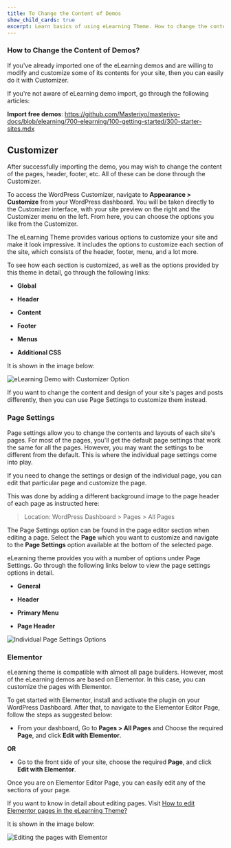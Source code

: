 ---
title: To Change the Content of Demos
show_child_cards: true
excerpt: Learn basics of using eLearning Theme. How to change the content of Demos.
---

### How to Change the Content of Demos? 

If you've already imported one of the eLearning demos and are willing to modify and customize some of its contents for your site, then you can easily do it with Customizer.
 
If you're not aware of eLearning demo import, go through the following articles: 

**Import free demos**: https://github.com/Masteriyo/masteriyo-docs/blob/elearning/700-elearning/100-getting-started/300-starter-sites.mdx

## Customizer

After successfully importing the demo, you may wish to change the content of the pages, header, footer, etc. All of these can be done through the Customizer.
 
To access the WordPress Customizer, navigate to **Appearance > Customize** from your WordPress dashboard. You will be taken directly to the Customizer interface, with your site preview on the right and the Customizer menu on the left. From here, you can choose the options you like from the Customizer.

The eLearning Theme provides various options to customize your site and make it look impressive. It includes the options to customize each section of the site, which consists of the header, footer, menu, and a lot more.

To see how each section is customized, as well as the options provided by this theme in detail, go through the following links:

- **Global** 

- **Header** 

- **Content** 

- **Footer** 

- **Menus** 

- **Additional CSS** 

It is shown in the image below: 

![eLearning Demo with Customizer Option](https://user-images.githubusercontent.com/109593521/183370759-51047fc6-17f2-4232-923d-f7e44353fcc7.png)

If you want to change the content and design of your site's pages and posts differently, then you can use Page Settings to customize them instead.

### Page Settings

Page settings allow you to change the contents and layouts of each site's pages. For most of the pages, you'll get the default page settings that work the same for all the pages. However, you may want the settings to be different from the default. This is where the individual page settings come into play. 
 
If you need to change the settings or design of the individual page, you can edit that particular page and customize the page.  
 
This was done by adding a different background image to the page header of each page as instructed here: 

> Location: WordPress Dashboard > Pages > All Pages

The Page Settings option can be found in the page editor section when editing a page. Select the **Page** which you want to customize and navigate to the **Page Settings** option available at the bottom of the selected page.

eLearning theme provides you with a number of options under Page Settings. Go through the following links below to view the page settings options in detail.

- **General** 

- **Header** 

- **Primary Menu** 

- **Page Header** 

![Individual Page Settings Options](https://user-images.githubusercontent.com/109593521/183363120-62012c5f-f0f1-4666-9a69-933b50b7e125.png)

### Elementor

eLearning theme is compatible with almost all page builders. However, most of the eLearning demos are based on Elementor. In this case, you can customize the pages with Elementor.

To get started with Elementor, install and activate the plugin on your WordPress Dashboard. After that, to navigate to the Elementor Editor Page, follow the steps as suggested below: 

- From your dashboard, Go to **Pages > All Pages** and Choose the required **Page**, and click **Edit with Elementor**. 

**OR**

- Go to the front side of your site, choose the required **Page**, and click **Edit with Elementor**.

Once you are on Elementor Editor Page, you can easily edit any of the sections of your page. 

If you want to know in detail about editing pages. Visit [How to edit Elementor pages in the eLearning Theme?](https://github.com/Masteriyo/masteriyo-docs/blob/elearning/700-elearning/300-edit-elementor/100-edit-elementor-pages.mdx) 

It is shown in the image below: 

![Editing the pages with Elementor](https://user-images.githubusercontent.com/109593521/183364351-0c953d27-fb08-4718-929f-71f5a87d57a0.png)
